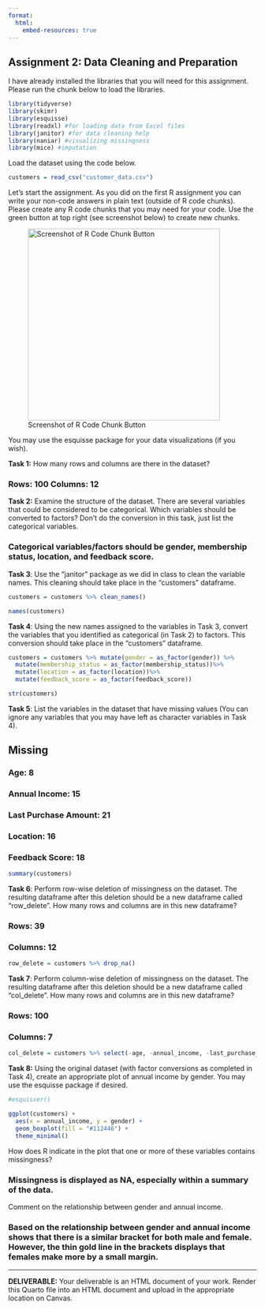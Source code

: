 ```yaml
---
format:
  html:
    embed-resources: true
---
```


## Assignment 2: Data Cleaning and Preparation

I have already installed the libraries that you will need for this assignment. Please run the chunk below to load the libraries.

```r
library(tidyverse)
library(skimr)
library(esquisse)
library(readxl) #for loading data from Excel files
library(janitor) #for data cleaning help
library(naniar) #visualizing missingness
library(mice) #imputation
```

Load the dataset using the code below.

```r
customers = read_csv("customer_data.csv")
```

Let's start the assignment. As you did on the first R assignment you can write your non-code answers in plain text (outside of R code chunks). Please create any R code chunks that you may need for your code. Use the green button at top right (see screenshot below) to create new chunks.

![Screenshot of R Code Chunk Button](screen.png){width="389"}

You may use the esquisse package for your data visualizations (if you wish).

**Task 1:** How many rows and columns are there in the dataset?

### Rows: 100 Columns: 12

**Task 2:** Examine the structure of the dataset. There are several variables that could be considered to be categorical. Which variables should be converted to factors? Don't do the conversion in this task, just list the categorical variables.

### Categorical variables/factors should be gender, membership status, location, and feedback score.

**Task 3**: Use the "janitor" package as we did in class to clean the variable names. This cleaning should take place in the "customers" dataframe.

```r

customers = customers %>% clean_names()
```

```r

names(customers)
```

**Task 4**: Using the new names assigned to the variables in Task 3, convert the variables that you identified as categorical (in Task 2) to factors. This conversion should take place in the "customers" dataframe.

```r

customers = customers %>% mutate(gender = as_factor(gender)) %>%
  mutate(membership_status = as_factor(membership_status))%>%
  mutate(location = as_factor(location))%>%
  mutate(feedback_score = as_factor(feedback_score))
```

```r

str(customers)
```

**Task 5**: List the variables in the dataset that have missing values (You can ignore any variables that you may have left as character variables in Task 4).

## Missing

### Age: 8

### Annual Income: 15

### Last Purchase Amount: 21

### Location: 16 

### Feedback Score: 18

```r

summary(customers)
```

**Task 6**: Perform row-wise deletion of missingness on the dataset. The resulting dataframe after this deletion should be a new dataframe called "row_delete". How many rows and columns are in this new dataframe?

### Rows: 39

### Columns: 12

```r

row_delete = customers %>% drop_na()   
```

**Task 7**: Perform column-wise deletion of missingness on the dataset. The resulting dataframe after this deletion should be a new dataframe called "col_delete". How many rows and columns are in this new dataframe?

### Rows: 100

### Columns: 7

```r

col_delete = customers %>% select(-age, -annual_income, -last_purchase_amount, -location, -feedback_score )
```

**Task 8:** Using the original dataset (with factor conversions as completed in Task 4), create an appropriate plot of annual income by gender. You may use the esquisse package if desired.

```r

#esquisser()

ggplot(customers) +
  aes(x = annual_income, y = gender) +
  geom_boxplot(fill = "#112446") +
  theme_minimal()
```

How does R indicate in the plot that one or more of these variables contains missingness?

### Missingness is displayed as NA, especially within a summary of the data.

Comment on the relationship between gender and annual income.

### Based on the relationship between gender and annual income shows that there is a similar bracket for both male and female. However, the thin gold line in the brackets displays that females make more by a small margin. 

------------------------------------------------------------------------

**DELIVERABLE:** Your deliverable is an HTML document of your work. Render this Quarto file into an HTML document and upload in the appropriate location on Canvas.
